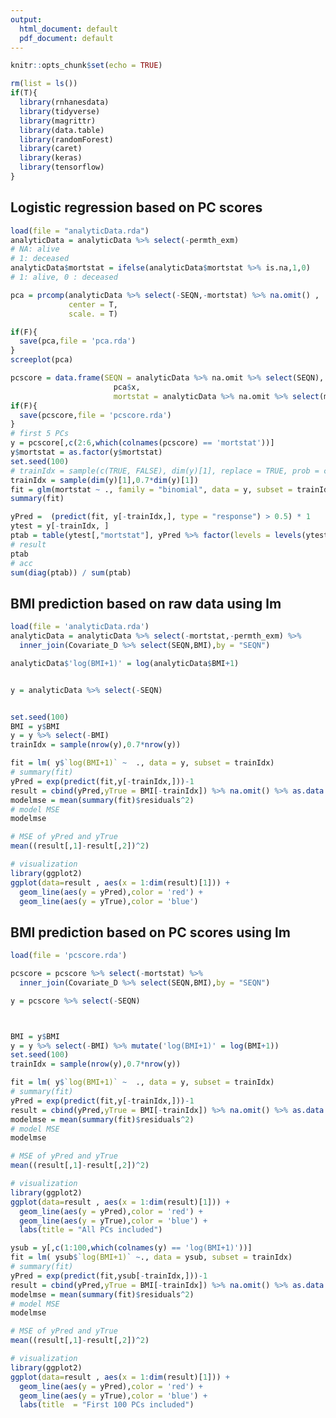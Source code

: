 ```yaml
---
output:
  html_document: default
  pdf_document: default
---
```

```r
knitr::opts_chunk$set(echo = TRUE)
```

```r
rm(list = ls())
if(T){
  library(rnhanesdata)
  library(tidyverse)
  library(magrittr)
  library(data.table)
  library(randomForest)
  library(caret)
  library(keras)
  library(tensorflow)
}
```

## Logistic regression based on PC scores
```r
load(file = "analyticData.rda")
analyticData = analyticData %>% select(-permth_exm)
# NA: alive
# 1: deceased
analyticData$mortstat = ifelse(analyticData$mortstat %>% is.na,1,0)
# 1: alive, 0 : deceased

pca = prcomp(analyticData %>% select(-SEQN,-mortstat) %>% na.omit() ,
             center = T,
             scale. = T)

if(F){
  save(pca,file = 'pca.rda')
}
screeplot(pca)

pcscore = data.frame(SEQN = analyticData %>% na.omit %>% select(SEQN),
                       pca$x,
                       mortstat = analyticData %>% na.omit %>% select(mortstat))
if(F){
  save(pcscore,file = 'pcscore.rda')
}
# first 5 PCs
y = pcscore[,c(2:6,which(colnames(pcscore) == 'mortstat'))]
y$mortstat = as.factor(y$mortstat)
set.seed(100)
# trainIdx = sample(c(TRUE, FALSE), dim(y)[1], replace = TRUE, prob = c(.7, .3))
trainIdx = sample(dim(y)[1],0.7*dim(y)[1])
fit = glm(mortstat ~ ., family = "binomial", data = y, subset = trainIdx)
summary(fit)
```


```r
yPred =  (predict(fit, y[-trainIdx,], type = "response") > 0.5) * 1
ytest = y[-trainIdx, ]
ptab = table(ytest[,"mortstat"], yPred %>% factor(levels = levels(ytest[,"mortstat"] )))
# result
ptab
# acc
sum(diag(ptab)) / sum(ptab)
```

## BMI prediction based on raw data using lm

```r
load(file = 'analyticData.rda')
analyticData = analyticData %>% select(-mortstat,-permth_exm) %>%
  inner_join(Covariate_D %>% select(SEQN,BMI),by = "SEQN")

analyticData$'log(BMI+1)' = log(analyticData$BMI+1)


y = analyticData %>% select(-SEQN)


set.seed(100)
BMI = y$BMI 
y = y %>% select(-BMI)
trainIdx = sample(nrow(y),0.7*nrow(y))

fit = lm( y$`log(BMI+1)` ~  ., data = y, subset = trainIdx)
# summary(fit)
yPred = exp(predict(fit,y[-trainIdx,]))-1
result = cbind(yPred,yTrue = BMI[-trainIdx]) %>% na.omit() %>% as.data.frame()
modelmse = mean(summary(fit)$residuals^2)
# model MSE
modelmse

# MSE of yPred and yTrue
mean((result[,1]-result[,2])^2)

# visualization
library(ggplot2)
ggplot(data=result , aes(x = 1:dim(result)[1])) + 
  geom_line(aes(y = yPred),color = 'red') + 
  geom_line(aes(y = yTrue),color = 'blue')
```

## BMI prediction based on PC scores using lm
```r
load(file = 'pcscore.rda')

pcscore = pcscore %>% select(-mortstat) %>% 
  inner_join(Covariate_D %>% select(SEQN,BMI),by = "SEQN")

y = pcscore %>% select(-SEQN)



BMI = y$BMI 
y = y %>% select(-BMI) %>% mutate('log(BMI+1)' = log(BMI+1))
set.seed(100)
trainIdx = sample(nrow(y),0.7*nrow(y))

fit = lm( y$`log(BMI+1)` ~  ., data = y, subset = trainIdx)
# summary(fit)
yPred = exp(predict(fit,y[-trainIdx,]))-1
result = cbind(yPred,yTrue = BMI[-trainIdx]) %>% na.omit() %>% as.data.frame()
modelmse = mean(summary(fit)$residuals^2)
# model MSE
modelmse

# MSE of yPred and yTrue
mean((result[,1]-result[,2])^2)

# visualization
library(ggplot2)
ggplot(data=result , aes(x = 1:dim(result)[1])) + 
  geom_line(aes(y = yPred),color = 'red') + 
  geom_line(aes(y = yTrue),color = 'blue') + 
  labs(title = "All PCs included")
```


```r

ysub = y[,c(1:100,which(colnames(y) == 'log(BMI+1)'))]
fit = lm( ysub$`log(BMI+1)` ~., data = ysub, subset = trainIdx)
# summary(fit)
yPred = exp(predict(fit,ysub[-trainIdx,]))-1
result = cbind(yPred,yTrue = BMI[-trainIdx]) %>% na.omit() %>% as.data.frame()
modelmse = mean(summary(fit)$residuals^2)
# model MSE
modelmse

# MSE of yPred and yTrue
mean((result[,1]-result[,2])^2)

# visualization
library(ggplot2)
ggplot(data=result , aes(x = 1:dim(result)[1])) + 
  geom_line(aes(y = yPred),color = 'red') + 
  geom_line(aes(y = yTrue),color = 'blue') + 
  labs(title  = "First 100 PCs included")
```


